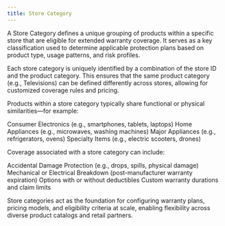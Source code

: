 ```yaml
---
title: Store Category
---
```


A Store Category defines a unique grouping of products within a specific store that are eligible for extended warranty coverage. It serves as a key classification used to determine applicable protection plans based on product type, usage patterns, and risk profiles.


Each store category is uniquely identified by a combination of the store ID and the product category. This ensures that the same product category (e.g., Televisions) can be defined differently across stores, allowing for customized coverage rules and pricing.


Products within a store category typically share functional or physical similarities—for example:


Consumer Electronics (e.g., smartphones, tablets, laptops)
Home Appliances (e.g., microwaves, washing machines)
Major Appliances (e.g., refrigerators, ovens)
Specialty Items (e.g., electric scooters, drones)



Coverage associated with a store category can include:


Accidental Damage Protection (e.g., drops, spills, physical damage)
Mechanical or Electrical Breakdown (post-manufacturer warranty expiration)
Options with or without deductibles
Custom warranty durations and claim limits



Store categories act as the foundation for configuring warranty plans, pricing models, and eligibility criteria at scale, enabling flexibility across diverse product catalogs and retail partners.


